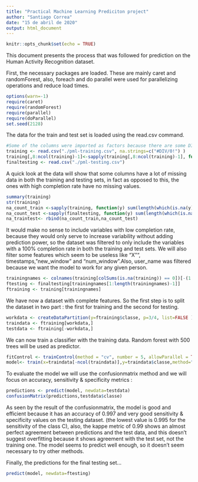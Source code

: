```yaml
---
title: "Practical Machine Learning Prediciton project"
author: "Santiago Correa"
date: "15 de abril de 2020"
output: html_document
---
```


```r
knitr::opts_chunk$set(echo = TRUE)
```

This document presents the process that was followed for prediction on the Human Activity Recognition dataset.

First, the necessary packages are loaded. These are mainly caret and randomForest, also, foreach and do parallel were used for parallelizing operations and reduce load times.

```r
options(warn=-1)
require(caret)
require(randomForest)
require(parallel)
require(doParallel)
set.seed(2128)
```

The data for the train and test set is loaded using the read.csv command.

```r
#Some of the columns were imported as factors because there are some DIV/0! characters, which are to be ignored and then the columns are to be loaded as numeric.
training <- read.csv("./pml-training.csv", na.strings=c("#DIV/0!") )
training[,8:ncol(training)-1]<-sapply(training[,8:ncol(training)-1], function(x) as.numeric(as.character(x)))
finaltesting <- read.csv("./pml-testing.csv")
```

A quick look at the data will show that some columns have a lot of missing data in both the training and testing sets, in fact as opposed to this, the ones with high completion rate have no missing values.
 
```r
summary(training)
str(training)
na_count_train <-sapply(training, function(y) sum(length(which(is.na(y)))))
na_count_test <-sapply(finaltesting, function(y) sum(length(which(is.na(y)))))
na_traintest<- rbind(na_count_train,na_count_test)
```

It would make no sense to include variables with low completion rate, because they would only serve to increase variability without adding prediction power, so the dataset was filtered to only include the variables with a 100% completion rate in both the training and test sets. We will also filter some features which seem to be useless like "X"", timestamps, "new_window" and "num_window".Also, user_name  was filtered because we want the model to work for any given person.

```r
trainingnames <- colnames(training[colSums(is.na(training)) == 0])[-(1:7)]
ftesting <- finaltesting[trainingnames[1:length(trainingnames)-1]]
ftraining <- training[trainingnames]
```

We have now a dataset with complete features. So the first step is to split the dataset in two part : the first for training and the second for testing.

```r
workdata <- createDataPartition(y=ftraining$classe, p=3/4, list=FALSE )
traindata <- ftraining[workdata,]
testdata <- ftraining[-workdata,]
```

We can now train a classifier with the training data. Random forest with 500 trees will be used as predictor.
```r
fitControl <- trainControl(method = "cv", number = 5, allowParallel = TRUE)
model<- train(x=traindata[-ncol(traindata)],y=traindata$classe,method="rf",preProcess = "pca", trControl= fitControl)
```

To evaluate the model we will use the confusionmatrix method and we will focus on accuracy, sensitivity & specificity metrics :
```r
predictions <- predict(model, newdata=testdata)
confusionMatrix(predictions,testdata$classe)
```

As seen by the result of the confusionmatrix, the model is good and efficient because it has an accuracy of 0.997 and very good sensitivity & specificity values on the testing dataset. (the lowest value is 0.995 for the sensitivity of the class C), also, the kappe metric of 0.99 shows an almost perfect agreement between predictions and the test data, and this doesn't suggest overfitting because it shows agreement with the test set, not the training one. The model seems to predict well enough, so it doesn't seem necessary to try other methods.

Finally, the predictions for the final testing set...

```r
predict(model, newdata=ftesting)
```